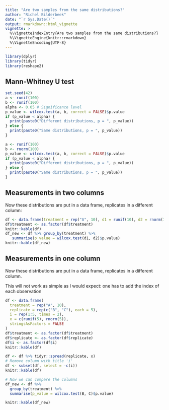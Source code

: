 ```yaml
---
title: "Are two samples from the same distributions?"
author: "Richel Bilderbeek"
date: "`r Sys.Date()`"
output: rmarkdown::html_vignette
vignette: >
  %\VignetteIndexEntry{Are two samples from the same distributions?}
  %\VignetteEngine{knitr::rmarkdown}
  %\VignetteEncoding{UTF-8}
---
```



```r
library(dplyr)
library(tidyr)
library(reshape2)
```

## Mann-Whitney U test

```r
set.seed(42)
a <- runif(100)
b <- runif(100)
alpha <- 0.05 # Significance level
p_value <- wilcox.test(a, b, correct = FALSE)$p.value
if (p_value < alpha) {
  print(paste0("Different distributions, p = ", p_value))
} else {
  print(paste0("Same distributions, p = ", p_value))
}
```

```r
a <- runif(100)
b <- rnorm(100)
p_value <- wilcox.test(a, b, correct = FALSE)$p.value
if (p_value < alpha) {
  print(paste0("Different distributions, p = ", p_value))
} else {
  print(paste0("Same distributions, p = ", p_value))
}
```

## Measurements in two columns

Now these distributions are put in a data frame, replicates in a different column:

```r
df <- data.frame(treatment = rep("A", 10), d1 = runif(10), d2 = rnorm(10))
df$treatment <- as.factor(df$treatment)
knitr::kable(df)
df_new <- df %>% group_by(treatment) %>%
   summarise(p_value = wilcox.test(d1, d2)$p.value)
knitr::kable(df_new)
```

## Measurements in one column

Now these distributions are put in a data frame, replicates in a different column.

This will not work as simple as I would expect:
one has to add the index of each observation

```r
df <- data.frame(
  treatment = rep("A", 10),
  replicate = rep(c("B", "C"), each = 5),
  i = rep(1:5, times = 2),
  x = c(runif(5), rnorm(5)),
  stringsAsFactors = FALSE
)
df$treatment <- as.factor(df$treatment)
df$replicate <- as.factor(df$replicate)
df$i <- as.factor(df$i)
knitr::kable(df)

df <- df %>% tidyr::spread(replicate, x)
# Remove column with title 'i'
df <- subset(df, select = -c(i))
knitr::kable(df)

# Now we can compare the columns
df_new <- df %>%
  group_by(treatment) %>%
  summarise(p_value = wilcox.test(B, C)$p.value)

knitr::kable(df_new)
```
